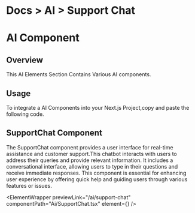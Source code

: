 

<h1 className="text-gray-200 text-[15px] mt-3 ">
  <span className="text-gray-500 ">Docs ></span>
  <span className="text-gray-500 ">AI ></span> Support Chat
</h1>

# AI Component

## Overview

This AI Elements Section Contains Various AI components.

## Usage

To integrate a AI Components into your Next.js Project,copy and paste the following code.

## SupportChat Component

The SupportChat component provides a user interface for real-time assistance and customer support.This chatbot interacts with users to address their queries and provide relevant information. It includes a conversational interface, allowing users to type in their questions and receive immediate responses. This component is essential for enhancing user experience by offering quick help and guiding users through various features or issues.

<ElementWrapper
  previewLink="/ai/support-chat"
  componentPath="Ai/SupportChat.tsx"
  element={<SupportChat />}
/>
